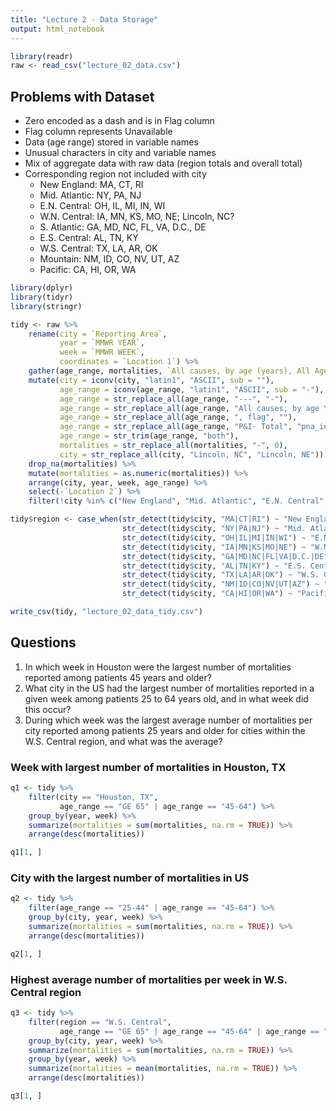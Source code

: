 ```yaml
---
title: "Lecture 2 - Data Storage"
output: html_notebook
---
```


```r
library(readr)
raw <- read_csv("lecture_02_data.csv")
```

## Problems with Dataset

* Zero encoded as a dash and is in Flag column
* Flag column represents Unavailable
* Data (age range) stored in variable names
* Unusual characters in city and variable names
* Mix of aggregate data with raw data (region totals and overall total)
* Corresponding region not included with city
    - New England: MA, CT, RI
    - Mid. Atlantic: NY, PA, NJ
    - E.N. Central: OH, IL, MI, IN, WI
    - W.N. Central: IA, MN, KS, MO, NE; Lincoln, NC?
    - S. Atlantic: GA, MD, NC, FL, VA, D.C., DE
    - E.S. Central: AL, TN, KY
    - W.S. Central: TX, LA, AR, OK
    - Mountain: NM, ID, CO, NV, UT, AZ
    - Pacific: CA, HI, OR, WA

```r
library(dplyr)
library(tidyr)
library(stringr)

tidy <- raw %>%
    rename(city = `Reporting Area`, 
           year = `MMWR YEAR`, 
           week = `MMWR WEEK`, 
           coordinates = `Location 1`) %>%
    gather(age_range, mortalities, `All causes, by age (years), All Ages`:`P&I† Total, flag`) %>%
    mutate(city = iconv(city, "latin1", "ASCII", sub = ""),
           age_range = iconv(age_range, "latin1", "ASCII", sub = "-"),
           age_range = str_replace_all(age_range, "---", "-"),
           age_range = str_replace_all(age_range, "All causes, by age \\(years\\),", ""),
           age_range = str_replace_all(age_range, ", flag", ""),
           age_range = str_replace_all(age_range, "P&I- Total", "pna_inf"),
           age_range = str_trim(age_range, "both"),
           mortalities = str_replace_all(mortalities, "-", 0),
           city = str_replace_all(city, "Lincoln, NC", "Lincoln, NE")) %>%
    drop_na(mortalities) %>%
    mutate(mortalities = as.numeric(mortalities)) %>%
    arrange(city, year, week, age_range) %>%
    select(-`Location 2`) %>%
    filter(!city %in% c("New England", "Mid. Atlantic", "E.N. Central", "W.N Central", "S. Atlantic", "E.S. Central", "W.S. Central", "Mountain", "Pacific", "Total"))

tidy$region <- case_when(str_detect(tidy$city, "MA|CT|RI") ~ "New England",
                         str_detect(tidy$city, "NY|PA|NJ") ~ "Mid. Atlantic",
                         str_detect(tidy$city, "OH|IL|MI|IN|WI") ~ "E.N. Central",
                         str_detect(tidy$city, "IA|MN|KS|MO|NE") ~ "W.N. Central",
                         str_detect(tidy$city, "GA|MD|NC|FL|VA|D.C.|DE") ~ "S. Atlantic",
                         str_detect(tidy$city, "AL|TN|KY") ~ "E.S. Central",
                         str_detect(tidy$city, "TX|LA|AR|OK") ~ "W.S. Central",
                         str_detect(tidy$city, "NM|ID|CO|NV|UT|AZ") ~ "Mountain",
                         str_detect(tidy$city, "CA|HI|OR|WA") ~ "Pacific")    

write_csv(tidy, "lecture_02_data_tidy.csv")
```

## Questions 

1. In which week in Houston were the largest number of mortalities reported among patients 45 years and older?
1. What city in the US had the largest number of mortalities reported in a given week among patients 25 to 64 years old, and in what week did this occur?
1. During which week was the largest average number of mortalities per city reported among patients 25 years and older for cities within the W.S. Central region, and what was the average?

### Week with largest number of mortalities in Houston, TX

```r
q1 <- tidy %>%
    filter(city == "Houston, TX",
           age_range == "GE 65" | age_range == "45-64") %>%
    group_by(year, week) %>%
    summarize(mortalities = sum(mortalities, na.rm = TRUE)) %>%
    arrange(desc(mortalities))
```

```r
q1[1, ]
```

### City with the largest number of mortalities in US

```r
q2 <- tidy %>%
    filter(age_range == "25-44" | age_range == "45-64") %>%
    group_by(city, year, week) %>%
    summarize(mortalities = sum(mortalities, na.rm = TRUE)) %>%
    arrange(desc(mortalities))
```

```r
q2[1, ]
```

### Highest average number of mortalities per week in W.S. Central region

```r
q3 <- tidy %>%
    filter(region == "W.S. Central",
           age_range == "GE 65" | age_range == "45-64" | age_range == "25-44") %>%
    group_by(city, year, week) %>%
    summarize(mortalities = sum(mortalities, na.rm = TRUE)) %>%
    group_by(year, week) %>%
    summarize(mortalities = mean(mortalities, na.rm = TRUE)) %>%
    arrange(desc(mortalities))
```

```r
q3[1, ]
```

